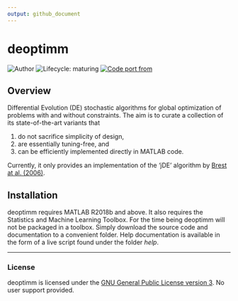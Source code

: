 ```yaml
---
output: github_document
---
```


<!-- README.md is generated from README.Rmd. Please edit that file -->

# deoptimm

<!-- badges: start -->
![Author](https://img.shields.io/badge/author-Eduardo%20L.%20T.%20Conceição-green.svg)
![Lifecycle: maturing](https://img.shields.io/badge/lifecycle-maturing-blue.svg)
[![Code port from](https://img.shields.io/badge/code%20port%20from-DEoptimR-yellow.svg)](https://cran.r-project.org/package=DEoptimR)
<!-- badges: end -->

## Overview

Differential Evolution (DE) stochastic algorithms for global optimization of problems with and without constraints. The aim is to curate a collection of its state-of-the-art variants that

1. do not sacrifice simplicity of design,
2. are essentially tuning-free, and
3. can be efficiently implemented directly in MATLAB code.

Currently, it only provides an implementation of the 'jDE' algorithm by [Brest at al. (2006)](https://doi.org/10.1109/TEVC.2006.872133).

## Installation

deoptimm requires MATLAB R2018b and above. It also requires the Statistics and Machine Learning Toolbox. For the time being deoptimm will not be packaged in a toolbox. Simply download the source code and documentation to a convenient folder. Help documentation is available in the form of a live script found under the folder _help_.

---
### License

deoptimm is licensed under the [GNU General Public License version 3](https://opensource.org/licenses/GPL-3.0). No user support provided.
